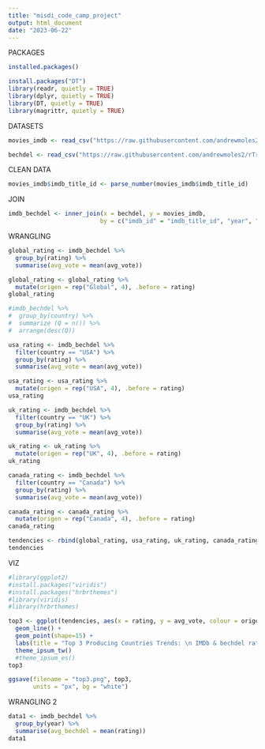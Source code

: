 ---
title: "misdi_code_camp_project"
output: html_document
date: "2023-06-22"
---

PACKAGES
```{r}
installed.packages()
```

```{r}
install.packages("DT")
library(readr, quietly = TRUE)
library(dplyr, quietly = TRUE)
library(DT, quietly = TRUE)
library(magrittr, quietly = TRUE)
```

DATASETS
```{r}
movies_imdb <- read_csv("https://raw.githubusercontent.com/andrewmoles2/rTrainIntroduction/main/r-data-wrangling-1/data/IMDb%20movies.csv")

bechdel <- read_csv("https://raw.githubusercontent.com/andrewmoles2/rTrainIntroduction/main/r-data-wrangling-1/data/raw_bechdel.csv")
```

CLEAN DATA
```{r}
movies_imdb$imdb_title_id <- parse_number(movies_imdb$imdb_title_id)
```

JOIN
```{r}
imdb_bechdel <- inner_join(x = bechdel, y = movies_imdb,
                          by = c("imdb_id" = "imdb_title_id", "year", "title"))
```

WRANGLING
```{r}
global_rating <- imdb_bechdel %>%
  group_by(rating) %>%
  summarise(avg_vote = mean(avg_vote))

global_rating <- global_rating %>%
  mutate(origen = rep("Global", 4), .before = rating)
global_rating

#imdb_bechdel %>% 
#  group_by(country) %>%
#  summarize (Q = n()) %>%
#  arrange(desc(Q))

usa_rating <- imdb_bechdel %>%
  filter(country == "USA") %>%
  group_by(rating) %>%
  summarise(avg_vote = mean(avg_vote))

usa_rating <- usa_rating %>%
  mutate(origen = rep("USA", 4), .before = rating)
usa_rating

uk_rating <- imdb_bechdel %>%
  filter(country == "UK") %>%
  group_by(rating) %>%
  summarise(avg_vote = mean(avg_vote))

uk_rating <- uk_rating %>%
  mutate(origen = rep("UK", 4), .before = rating)
uk_rating

canada_rating <- imdb_bechdel %>%
  filter(country == "Canada") %>%
  group_by(rating) %>%
  summarise(avg_vote = mean(avg_vote))

canada_rating <- canada_rating %>%
  mutate(origen = rep("Canada", 4), .before = rating)
canada_rating

tendencies <- rbind(global_rating, usa_rating, uk_rating, canada_rating)
tendencies
```


VIZ
```{r}
#library(ggplot2)
#install.packages("viridis")
#install.packages("hrbrthemes")
#library(viridis)
#library(hrbrthemes)

top3 <- ggplot(tendencies, aes(x = rating, y = avg_vote, colour = origen)) +
  geom_line() +
  geom_point(shape=15) +
  labs(title = "Top 3 Producing Countries Trends: \n IMDb & bechdel rating", x = "Bechdel Rating", y = "IMDb Ranking", colour = "") +
  theme_ipsum_tw()
  #theme_ipsum_es()
top3

ggsave(filename = "top3.png", top3,
       units = "px", bg = "white")
```

WRANGLING 2
```{r}
data1 <- imdb_bechdel %>%
  group_by(year) %>%
  summarise(avg_bechdel = mean(rating))
data1

```